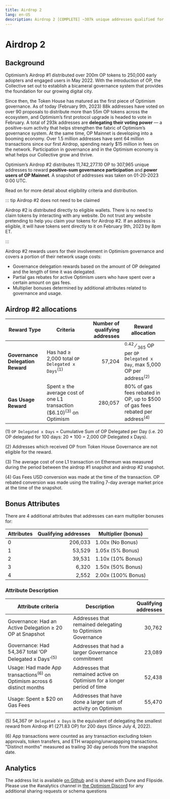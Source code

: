 ```yaml
---
title: Airdrop 2
lang: en-US
description: Airdrop 2 [COMPLETE] ~307k unique addresses qualified for ~11.7m OP. Tokens directly distributed on 9th Feb 2023.
---
```


# Airdrop 2

## Background

Optimism’s Airdrop #1 distributed over 200m OP tokens to 250,000 early adopters and engaged users in May 2022.
With the introduction of OP, the Collective set out to establish a bicameral governance system that provides the foundation for our growing digital city.

Since then, the Token House has matured as the first piece of Optimism governance.
As of today (February 9th, 2023) 88k addresses have voted on over 90 proposals to distribute more than 55m OP tokens across the ecosystem, and Optimism’s first protocol upgrade is headed to vote in February. A total of 293k addresses are **delegating their voting power** — a positive-sum activity that helps strengthen the fabric of Optimism’s governance system.
At the same time, OP Mainnet is developing into a booming economy. 
Over 1.5 million addresses have sent 64 million transactions since our first Airdrop, spending nearly $15 million in fees on the network. 
Participation in governance and in the Optimism economy is what helps our Collective grow and thrive.

Optimism’s Airdrop #2 distributes 11,742,277.10 OP to 307,965 unique addresses to reward **positive-sum governance participation** and **power users of OP Mainnet**. 
A snapshot of addresses was taken on 01-20-2023 0:00 UTC.

Read on for more detail about eligibility criteria and distribution.

::: tip Airdrop #2 does not need to be claimed

Airdrop #2 is distributed directly to eligible wallets. 
There is no need to claim tokens by interacting with any website.
Do not trust any website pretending to help you claim your tokens for Airdrop #2. 
If an address is eligible, it will have tokens sent directly to it on February 9th, 2023 by 8pm ET.

:::

Airdrop #2 rewards users for their involvement in Optimism governance and covers a portion of their network usage costs:

- Governance delegation rewards based on the amount of OP delegated and the length of time it was delegated.
- Partial gas rebates for active Optimism users who have spent over a certain amount on gas fees.
- Multiplier bonuses determined by additional attributes related to governance and usage.


## Airdrop #2 allocations

| Reward Type                      | Criteria | Number of qualifying addresses | Reward allocation |
| -------------------------------- | -------- | -----------------------------: | ----------------- |
| **Governance Delegation Reward** | Has had ≥ 2,000 total `OP Delegated x Days`<sup>(1)</sup> | 57,204 | <sup>0.42</sup> &#8260; <sub>365</sub> OP per `OP Delegated x Day`, max 5,000 OP per address<sup>(2)</sup> |
| **Gas Usage Reward** | Spent ≥ the average cost of one L1 transaction ($6.10)<sup>(3)</sup> on Optimism | 280,057 | 80% of gas fees rebated in OP, up to $500 of gas fees rebated per address<sup>(4)</sup> |


(1) `OP Delegated x Days` = Cumulative Sum of OP Delegated per Day (i.e. 20 OP delegated for 100 days: 20 * 100 = 2,000 OP Delegated x Days).

(2) Addresses which received OP from Token House Governance are not eligible for the reward.

(3) The average cost of one L1 transaction on Ethereum was measured during the period between the airdrop #1 snapshot and airdrop #2 snapshot.

(4) Gas Fees USD conversion was made at the time of the transaction. 
OP rebated conversion was made using the trailing 7-day average market price at the time of the snapshot.

## Bonus Attributes

There are 4 additional attributes that addresses can earn multiplier bonuses for:

| Attributes | Qualifying addresses | Multiplier (bonus) |
| --- | --: | --- |
| 0 | 206,033 | 1.00x (No Bonus) |
| 1 | 53,529 | 1.05x (5% Bonus)  |
| 2 | 39,531 | 1.10x (10% Bonus) |
| 3 | 6,320 | 1.50x (50% Bonus)  |
| 4 | 2,552 | 2.00x (100% Bonus) |


### Attribute Description

| Attribute criteria | Description | Qualifying addresses |
| --- | --- | ---: |
| Governance: Had an Active Delegation ≥ 20 OP at Snapshot | Addresses that remained delegating to Optimism Governance | 30,762 |
| Governance: Had 54,367 total ‘OP Delegated x Days’<sup>(5)</sup> | Addresses that had a larger Governance commitment | 23,089 |
| Usage: Had made App transactions<sup>(6)</sup> on Optimism across 6 distinct months | Addresses that remained active on Optimism for a longer period of time | 52,438 |
| Usage: Spent ≥ $20 on Gas Fees | Addresses that have done a larger sum of activity on Optimism | 55,470 |

(5) 54,367 `OP Delegated x Days` is the equivalent of delegating the smallest reward from Airdrop #1 (271.83 OP) for 200 days (Since July 4, 2022).

(6) App transactions were counted as any transaction excluding token approvals, token transfers, and ETH wrapping/unwrappping transactions. "Distinct months" measured as trailing 30 day periods from the snapshot date.



## Analytics

The address list is available [on Github](https://github.com/ethereum-optimism/op-analytics/tree/main/reference_data/address_lists) and is shared with Dune and Flipside.
Please use the #analytics channel in [the Optimism Discord](https://discord-gateway.optimism.io/) for any additional sharing requests or schema questions 
